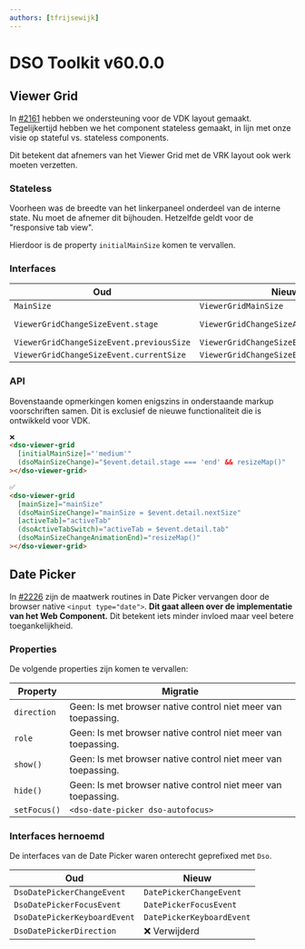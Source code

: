 ```yaml
---
authors: [tfrijsewijk]
---
```


# DSO Toolkit v60.0.0

## Viewer Grid

In [#2161](https://github.com/dso-toolkit/dso-toolkit/issues/2161) hebben we ondersteuning voor de VDK layout gemaakt. Tegelijkertijd hebben we het component stateless gemaakt, in lijn met onze visie op stateful vs. stateless components.

Dit betekent dat afnemers van het Viewer Grid met de VRK layout ook werk moeten verzetten.

### Stateless

Voorheen was de breedte van het linkerpaneel onderdeel van de interne state. Nu moet de afnemer dit bijhouden. Hetzelfde geldt voor de "responsive tab view".

Hierdoor is de property `initialMainSize` komen te vervallen.

### Interfaces

| Oud                                      | Nieuw                                   | Opmerkingen                                                                                                        |
| ---------------------------------------- | --------------------------------------- | ------------------------------------------------------------------------------------------------------------------ |
| `MainSize`                               | `ViewerGridMainSize`                    |                                                                                                                    |
| `ViewerGridChangeSizeEvent.stage`        | `ViewerGridChangeSizeAnimationEndEvent` | Deze property is verplaatst naar een eigen event `DsoViewerGridCustomEvent<ViewerGridChangeSizeAnimationEndEvent>` |
| `ViewerGridChangeSizeEvent.previousSize` | `ViewerGridChangeSizeEvent.currentSize` |                                                                                                                    |
| `ViewerGridChangeSizeEvent.currentSize`  | `ViewerGridChangeSizeEvent.nextSize`    |                                                                                                                    |

### API

Bovenstaande opmerkingen komen enigszins in onderstaande markup voorschriften samen. Dit is exclusief de nieuwe functionaliteit die is ontwikkeld voor VDK.

```html
❌
<dso-viewer-grid
  [initialMainSize]="'medium'"
  (dsoMainSizeChange)="$event.detail.stage === 'end' && resizeMap()"
></dso-viewer-grid>

✅
<dso-viewer-grid
  [mainSize]="mainSize"
  (dsoMainSizeChange)="mainSize = $event.detail.nextSize"
  [activeTab]="activeTab"
  (dsoActiveTabSwitch)="activeTab = $event.detail.tab"
  (dsoMainSizeChangeAnimationEnd)="resizeMap()"
></dso-viewer-grid>
```

## Date Picker

In [#2226](https://github.com/dso-toolkit/dso-toolkit/issues/2226) zijn de maatwerk routines in Date Picker vervangen door de browser native `<input type="date">`. **Dit gaat alleen over de implementatie van het Web Component.** Dit betekent iets minder invloed maar veel betere toegankelijkheid.

### Properties

De volgende properties zijn komen te vervallen:

| Property     | Migratie                                                      |
| ------------ | ------------------------------------------------------------- |
| `direction`  | Geen: Is met browser native control niet meer van toepassing. |
| `role`       | Geen: Is met browser native control niet meer van toepassing. |
| `show()`     | Geen: Is met browser native control niet meer van toepassing. |
| `hide()`     | Geen: Is met browser native control niet meer van toepassing. |
| `setFocus()` | `<dso-date-picker dso-autofocus>`                             |

### Interfaces hernoemd

De interfaces van de Date Picker waren onterecht geprefixed met `Dso`.

| Oud                          | Nieuw                     |
| ---------------------------- | ------------------------- |
| `DsoDatePickerChangeEvent`   | `DatePickerChangeEvent`   |
| `DsoDatePickerFocusEvent`    | `DatePickerFocusEvent`    |
| `DsoDatePickerKeyboardEvent` | `DatePickerKeyboardEvent` |
| `DsoDatePickerDirection`     | ❌ Verwijderd             |
